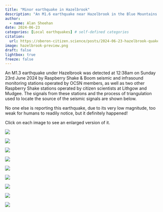 ```yaml
---
title: "Minor earthquake in Hazelbrook"
description: "An M1.6 earthquake near Hazelbrook in the Blue Mountains was detected by seismic sensors operated by OCSN members"
author:
  - name: Alan Sheehan
date: 2024-06-23
categories: [Local earthquakes] # self-defined categories
citation: 
  url: https://oberon-citizen.science/posts/2024-06-23-hazelbrook-quake/
image: hazelbrook-preview.png
draft: false 
lightbox: true
freeze: false
---
```


An M1.3 earthquake under Hazelbrook was detected at 12:38am on Sunday 23rd June 2024 by Raspberry Shake & Boom seismic and infrasound monitoring stations operated by OCSN members, as well as two other Raspberry Shake stations operated by citizen scientists at Lithgow and Mudgee. The signals from these stations and the process of triangulation used to locate the source of the seismic signals are shown below.

No one else is reporting this earthquake, due to its very low magnitude, too weak for humans to readily notice, but it definitely happened!

:::{.callout-tip}
Click on each image to see an enlarged version of it.
:::

![](hazelbrook-1.png)

![](hazelbrook-2.png)

![](hazelbrook-3.png)

![](hazelbrook-4.png)

![](hazelbrook-5.png)

![](hazelbrook-6png)

![](hazelbrook-7.png)

![](hazelbrook-8.png)

![](hazelbrook-9.png)
